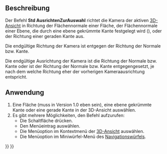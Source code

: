 <languages/>

{{Docnav/de
|[[Std_ViewFitSelection/de|AnsichtAuswahEinpassen]]
|[[Std_ViewIsometric/de|AnsichtIsometrisch]]
|[[Std_View_Menu/de|Std Menü Ansicht]]
|IconL=Std_ViewFitSelection.svg
|IconR=Std_ViewIsometric.svg
|IconC=Freecad.svg
}}

{{GuiCommand/de
|Name=Std AlignToSelection
|Name/de=Std AusrichtenZurAuswahl
|MenuLocation=Ansicht → Standardansichten → Auf die Auswahl ausrichten
|Workbenches=Alle
|Shortcut=
|Version=1.0
|SeeAlso=
}}

<span id="Description"></span>
==Beschreibung==

Der Befehl '''Std AusrichtenZurAuswahl''' richtet die Kamera der aktiven [[3D_view/de|3D-Ansicht]] in Richtung der Flächennormale einer Fläche, der Flächennormale einer Ebene, die durch eine ebene gekrümmte Kante festgelegt wird ({{Version/de|1.1}}), oder der Richtung einer geraden Kante aus.

{{Version/de|1.0}} Die endgültige Richtung der Kamera ist entgegen der Richtung der Normale bzw. Kante.

{{Version/de|1.1}} Die endgültige Ausrichtung der Kamera ist die Richtung der Normale bzw. Kante oder ist der Richtung der Normale bzw. Kante entgegengesetzt, je nach dem welche Richtung eher der vorherigen Kameraausrichtung entspricht.

<span id="Usage"></span>
==Anwendung==

# Eine Fläche (muss in Version 1.0 eben sein), eine ebene gekrümmte Kante oder eine gerade Kante in der 3D-Ansicht auswählen.
# Es gibt mehrere Möglichkeiten, den Befehl aufzurufen:
#* Die Schaltfläche {{Button|[[Image:Std_AlignToSelection.svg|16px]] [[Std_AlignToSelection/de|Auf die Auswahl ausrichten]]}} drücken.
#* Den Menüeintrag {{MenuCommand|Ansicht → Standardansichten → [[Image:Std_AlignToSelection.svg|16px]] Auf die Auswahl ausrichten}} auswählen.
#* Die Menüoption {{MenuCommand|[[Image:Std_AlignToSelection.svg|16px]] Auf die Auswahl ausrichten}} im Kontextmenü der [[3D_view/de|3D-Ansicht]] auswählen.
#* Die Menüoption {{MenuCommand|[[Image:Std_AlignToSelection.svg|16px]] Auf die Auswahl ausrichten}} im Miniwürfel-Menü des [[Navigation_Cube/de|Navigationswürfels]].


{{Docnav/de
|[[Std_ViewFitSelection/de|AnsichtAuswahEinpassen]]
|[[Std_ViewIsometric/de|AnsichtIsometrisch]]
|[[Std_View_Menu/de|Std Menü Ansicht]]
|IconL=Std_ViewFitSelection.svg
|IconR=Std_ViewIsometric.svg
|IconC=Freecad.svg
}}

{{Std_Base_navi{{#translation:}}}}
{{Userdocnavi{{#translation:}}}}
